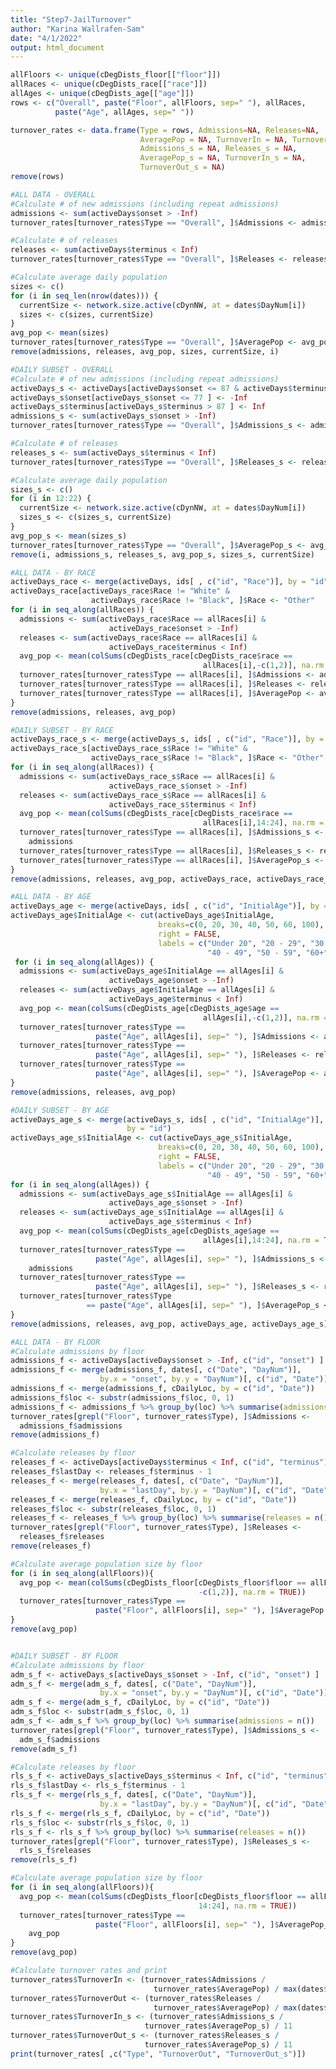 ```yaml
---
title: "Step7-JailTurnover"
author: "Karina Wallrafen-Sam"
date: "4/1/2022"
output: html_document
---
```


```r
allFloors <- unique(cDegDists_floor[["floor"]])           
allRaces <- unique(cDegDists_race[["race"]])
allAges <- unique(cDegDists_age[["age"]])
rows <- c("Overall", paste("Floor", allFloors, sep=" "), allRaces, 
          paste("Age", allAges, sep=" "))

turnover_rates <- data.frame(Type = rows, Admissions=NA, Releases=NA, 
                             AveragePop = NA, TurnoverIn = NA, TurnoverOut = NA, 
                             Admissions_s = NA, Releases_s = NA, 
                             AveragePop_s = NA, TurnoverIn_s = NA, 
                             TurnoverOut_s = NA)
remove(rows)

#ALL DATA - OVERALL
#Calculate # of new admissions (including repeat admissions)
admissions <- sum(activeDays$onset > -Inf)
turnover_rates[turnover_rates$Type == "Overall", ]$Admissions <- admissions

#Calculate # of releases
releases <- sum(activeDays$terminus < Inf)
turnover_rates[turnover_rates$Type == "Overall", ]$Releases <- releases

#Calculate average daily population
sizes <- c()
for (i in seq_len(nrow(dates))) {
  currentSize <- network.size.active(cDynNW, at = dates$DayNum[i])
  sizes <- c(sizes, currentSize) 
}
avg_pop <- mean(sizes)
turnover_rates[turnover_rates$Type == "Overall", ]$AveragePop <- avg_pop
remove(admissions, releases, avg_pop, sizes, currentSize, i)

#DAILY SUBSET - OVERALL
#Calculate # of new admissions (including repeat admissions)
activeDays_s <- activeDays[activeDays$onset <= 87 & activeDays$terminus > 77, ]
activeDays_s$onset[activeDays_s$onset <= 77 ] <- -Inf
activeDays_s$terminus[activeDays_s$terminus > 87 ] <- Inf
admissions_s <- sum(activeDays_s$onset > -Inf)
turnover_rates[turnover_rates$Type == "Overall", ]$Admissions_s <- admissions_s

#Calculate # of releases
releases_s <- sum(activeDays_s$terminus < Inf)
turnover_rates[turnover_rates$Type == "Overall", ]$Releases_s <- releases_s

#Calculate average daily population
sizes_s <- c()
for (i in 12:22) {
  currentSize <- network.size.active(cDynNW, at = dates$DayNum[i])
  sizes_s <- c(sizes_s, currentSize) 
}
avg_pop_s <- mean(sizes_s)
turnover_rates[turnover_rates$Type == "Overall", ]$AveragePop_s <- avg_pop_s
remove(i, admissions_s, releases_s, avg_pop_s, sizes_s, currentSize)

#ALL DATA - BY RACE
activeDays_race <- merge(activeDays, ids[ , c("id", "Race")], by = "id")
activeDays_race[activeDays_race$Race != "White" & 
                  activeDays_race$Race != "Black", ]$Race <- "Other"
for (i in seq_along(allRaces)) {
  admissions <- sum(activeDays_race$Race == allRaces[i] & 
                      activeDays_race$onset > -Inf)
  releases <- sum(activeDays_race$Race == allRaces[i] & 
                      activeDays_race$terminus < Inf)
  avg_pop <- mean(colSums(cDegDists_race[cDegDists_race$race == 
                                           allRaces[i],-c(1,2)], na.rm = TRUE))
  turnover_rates[turnover_rates$Type == allRaces[i], ]$Admissions <- admissions
  turnover_rates[turnover_rates$Type == allRaces[i], ]$Releases <- releases
  turnover_rates[turnover_rates$Type == allRaces[i], ]$AveragePop <- avg_pop
}
remove(admissions, releases, avg_pop)

#DAILY SUBSET - BY RACE
activeDays_race_s <- merge(activeDays_s, ids[ , c("id", "Race")], by = "id")
activeDays_race_s[activeDays_race_s$Race != "White" & 
                  activeDays_race_s$Race != "Black", ]$Race <- "Other"
for (i in seq_along(allRaces)) {
  admissions <- sum(activeDays_race_s$Race == allRaces[i] & 
                      activeDays_race_s$onset > -Inf)
  releases <- sum(activeDays_race_s$Race == allRaces[i] & 
                      activeDays_race_s$terminus < Inf)
  avg_pop <- mean(colSums(cDegDists_race[cDegDists_race$race == 
                                           allRaces[i],14:24], na.rm = TRUE))
  turnover_rates[turnover_rates$Type == allRaces[i], ]$Admissions_s <- 
    admissions
  turnover_rates[turnover_rates$Type == allRaces[i], ]$Releases_s <- releases
  turnover_rates[turnover_rates$Type == allRaces[i], ]$AveragePop_s <- avg_pop
}
remove(admissions, releases, avg_pop, activeDays_race, activeDays_race_s)

#ALL DATA - BY AGE
activeDays_age <- merge(activeDays, ids[ , c("id", "InitialAge")], by = "id")
activeDays_age$InitialAge <- cut(activeDays_age$InitialAge, 
                                 breaks=c(0, 20, 30, 40, 50, 60, 100), 
                                 right = FALSE, 
                                 labels = c("Under 20", "20 - 29", "30 - 39", 
                                            "40 - 49", "50 - 59", "60+"))
 for (i in seq_along(allAges)) {
  admissions <- sum(activeDays_age$InitialAge == allAges[i] & 
                      activeDays_age$onset > -Inf)
  releases <- sum(activeDays_age$InitialAge == allAges[i] & 
                      activeDays_age$terminus < Inf)
  avg_pop <- mean(colSums(cDegDists_age[cDegDists_age$age == 
                                           allAges[i],-c(1,2)], na.rm = TRUE))
  turnover_rates[turnover_rates$Type == 
                   paste("Age", allAges[i], sep=" "), ]$Admissions <- admissions
  turnover_rates[turnover_rates$Type == 
                   paste("Age", allAges[i], sep=" "), ]$Releases <- releases
  turnover_rates[turnover_rates$Type == 
                   paste("Age", allAges[i], sep=" "), ]$AveragePop <- avg_pop
}
remove(admissions, releases, avg_pop)

#DAILY SUBSET - BY AGE
activeDays_age_s <- merge(activeDays_s, ids[ , c("id", "InitialAge")], 
                          by = "id")
activeDays_age_s$InitialAge <- cut(activeDays_age_s$InitialAge, 
                                 breaks=c(0, 20, 30, 40, 50, 60, 100), 
                                 right = FALSE, 
                                 labels = c("Under 20", "20 - 29", "30 - 39", 
                                            "40 - 49", "50 - 59", "60+"))
for (i in seq_along(allAges)) {
  admissions <- sum(activeDays_age_s$InitialAge == allAges[i] & 
                      activeDays_age_s$onset > -Inf)
  releases <- sum(activeDays_age_s$InitialAge == allAges[i] & 
                      activeDays_age_s$terminus < Inf)
  avg_pop <- mean(colSums(cDegDists_age[cDegDists_age$age == 
                                           allAges[i],14:24], na.rm = TRUE))
  turnover_rates[turnover_rates$Type == 
                   paste("Age", allAges[i], sep=" "), ]$Admissions_s <- 
    admissions
  turnover_rates[turnover_rates$Type == 
                   paste("Age", allAges[i], sep=" "), ]$Releases_s <- releases
  turnover_rates[turnover_rates$Type 
                 == paste("Age", allAges[i], sep=" "), ]$AveragePop_s <- avg_pop
}
remove(admissions, releases, avg_pop, activeDays_age, activeDays_age_s)

#ALL DATA - BY FLOOR
#Calculate admissions by floor
admissions_f <- activeDays[activeDays$onset > -Inf, c("id", "onset") ]
admissions_f <- merge(admissions_f, dates[, c("Date", "DayNum")], 
                    by.x = "onset", by.y = "DayNum")[, c("id", "Date")]
admissions_f <- merge(admissions_f, cDailyLoc, by = c("id", "Date"))
admissions_f$loc <- substr(admissions_f$loc, 0, 1)
admissions_f <- admissions_f %>% group_by(loc) %>% summarise(admissions = n())
turnover_rates[grepl("Floor", turnover_rates$Type), ]$Admissions <- 
  admissions_f$admissions
remove(admissions_f)

#Calculate releases by floor
releases_f <- activeDays[activeDays$terminus < Inf, c("id", "terminus") ]
releases_f$lastDay <- releases_f$terminus - 1 
releases_f <- merge(releases_f, dates[, c("Date", "DayNum")], 
                    by.x = "lastDay", by.y = "DayNum")[, c("id", "Date")]
releases_f <- merge(releases_f, cDailyLoc, by = c("id", "Date"))
releases_f$loc <- substr(releases_f$loc, 0, 1)
releases_f <- releases_f %>% group_by(loc) %>% summarise(releases = n())
turnover_rates[grepl("Floor", turnover_rates$Type), ]$Releases <- 
  releases_f$releases
remove(releases_f)

#Calculate average population size by floor
for (i in seq_along(allFloors)){
  avg_pop <- mean(colSums(cDegDists_floor[cDegDists_floor$floor == allFloors[i], 
                                          -c(1,2)], na.rm = TRUE))
  turnover_rates[turnover_rates$Type == 
                   paste("Floor", allFloors[i], sep=" "), ]$AveragePop <- avg_pop
}
remove(avg_pop)


#DAILY SUBSET - BY FLOOR
#Calculate admissions by floor
adm_s_f <- activeDays_s[activeDays_s$onset > -Inf, c("id", "onset") ]
adm_s_f <- merge(adm_s_f, dates[, c("Date", "DayNum")], 
                    by.x = "onset", by.y = "DayNum")[, c("id", "Date")]
adm_s_f <- merge(adm_s_f, cDailyLoc, by = c("id", "Date"))
adm_s_f$loc <- substr(adm_s_f$loc, 0, 1)
adm_s_f <- adm_s_f %>% group_by(loc) %>% summarise(admissions = n())
turnover_rates[grepl("Floor", turnover_rates$Type), ]$Admissions_s <- 
  adm_s_f$admissions
remove(adm_s_f)

#Calculate releases by floor
rls_s_f <- activeDays_s[activeDays_s$terminus < Inf, c("id", "terminus") ]
rls_s_f$lastDay <- rls_s_f$terminus - 1 
rls_s_f <- merge(rls_s_f, dates[, c("Date", "DayNum")], 
                    by.x = "lastDay", by.y = "DayNum")[, c("id", "Date")]
rls_s_f <- merge(rls_s_f, cDailyLoc, by = c("id", "Date"))
rls_s_f$loc <- substr(rls_s_f$loc, 0, 1)
rls_s_f <- rls_s_f %>% group_by(loc) %>% summarise(releases = n())
turnover_rates[grepl("Floor", turnover_rates$Type), ]$Releases_s <- 
  rls_s_f$releases
remove(rls_s_f)

#Calculate average population size by floor
for (i in seq_along(allFloors)){
  avg_pop <- mean(colSums(cDegDists_floor[cDegDists_floor$floor == allFloors[i], 
                                          14:24], na.rm = TRUE))
  turnover_rates[turnover_rates$Type == 
                   paste("Floor", allFloors[i], sep=" "), ]$AveragePop_s <- 
    avg_pop
}
remove(avg_pop)

#Calculate turnover rates and print
turnover_rates$TurnoverIn <- (turnover_rates$Admissions / 
                                turnover_rates$AveragePop) / max(dates$DayNum) 
turnover_rates$TurnoverOut <- (turnover_rates$Releases / 
                                turnover_rates$AveragePop) / max(dates$DayNum) 
turnover_rates$TurnoverIn_s <- (turnover_rates$Admissions_s / 
                              turnover_rates$AveragePop_s) / 11 
turnover_rates$TurnoverOut_s <- (turnover_rates$Releases_s / 
                              turnover_rates$AveragePop_s) / 11
print(turnover_rates[ ,c("Type", "TurnoverOut", "TurnoverOut_s")])
```
